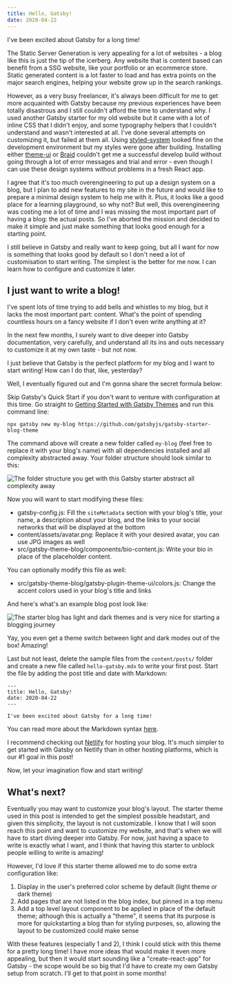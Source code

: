 ```yaml
---
title: Hello, Gatsby!
date: 2020-04-22
---
```


I've been excited about Gatsby for a long time!

The Static Server Generation is very appealing for a lot of websites - a blog like this is just the tip of the icerberg. Any website that is content based can benefit from a SSG website, like your portfolio or an ecommerce store. Static generated content is a lot faster to load and has extra points on the major search engines, helping your website grow up in the search rankings.

However, as a very busy freelancer, it's always been difficult for me to get more acquainted with Gatsby because my previous experiences have been totally disastrous and I still couldn't afford the time to understand why. I used another Gatsby starter for my old website but it came with a lot of inline CSS that I didn't enjoy, and some typography helpers that I couldn't understand and wasn't interested at all. I've done several attempts on customizing it, but failed at them all. Using [styled-system](https://styled-system.com/) looked fine on the development environment but my styles were gone after building. Installing either [theme-ui](https://theme-ui.com/) or [Braid](https://seek-oss.github.io/braid-design-system/) couldn't get me a successful develop build without going through a lot of error messages and trial and error - even though I can use these design systems without problems in a fresh React app.

I agree that it's too much overengineering to put up a design system on a blog, but I plan to add new features to my site in the future and would like to prepare a minimal design system to help me with it. Plus, it looks like a good place for a learning playground, so why not? But well, this overengineering was costing me a lot of time and I was missing the most important part of having a blog: the actual posts. So I've aborted the mission and decided to make it simple and just make something that looks good enough for a starting point.

I still believe in Gatsby and really want to keep going, but all I want for now is something that looks good by default so I don't need a lot of customisation to start writing. The simplest is the better for me now. I can learn how to configure and customize it later.

## I just want to write a blog!

I've spent lots of time trying to add bells and whistles to my blog, but it lacks the most important part: content. What's the point of spending countless hours on a fancy website if I don't even write anything at it?

In the next few months, I surely want to dive deeper into Gatsby documentation, very carefully, and understand all its ins and outs necessary to customize it at my own taste - but not now.

I just believe that Gatsby is the perfect platform for my blog and I want to start writing! How can I do that, like, yesterday?

Well, I eventually figured out and I'm gonna share the secret formula below:

Skip Gatsby's Quick Start if you don't want to venture with configuration at this time. Go straight to [Getting Started with Gatsby Themes](https://www.gatsbyjs.org/docs/themes/getting-started/) and run this command line:

```
npx gatsby new my-blog https://github.com/gatsbyjs/gatsby-starter-blog-theme
```

The command above will create a new folder called `my-blog` (feel free to replace it with your blog's name) with all dependencies installed and all complexity abstracted away. Your folder structure should look similar to this:

![The folder structure you get with this Gatsby starter abstract all complexity away](../assets/hello-gatsby-folder-structure.jpg)

Now you will want to start modifying these files:

- gatsby-config.js: Fill the `siteMetadata` section with your blog's title, your name, a description about your blog, and the links to your social networks that will be displayed at the bottom
- content/assets/avatar.png: Replace it with your desired avatar, you can use JPG images as well
- src/gatsby-theme-blog/components/bio-content.js: Write your bio in place of the placeholder content.

You can optionally modify this file as well:

- src/gatsby-theme-blog/gatsby-plugin-theme-ui/colors.js: Change the accent colors used in your blog's title and links

And here's what's an example blog post look like:

![The starter blog has light and dark themes and is very nice for starting a blogging journey](../assets/hello-gatsby-sample-post.jpg)

Yay, you even get a theme switch between light and dark modes out of the box! Amazing!

Last but not least, delete the sample files from the `content/posts/` folder and create a new file called `hello-gatsby.mdx` to write your first post. Start the file by adding the post title and date with Markdown:

```
---
title: Hello, Gatsby!
date: 2020-04-22
---

I've been excited about Gatsby for a long time!
```

You can read more about the Markdown syntax [here](https://github.com/adam-p/markdown-here/wiki/Markdown-Cheatsheet).

I recommend checking out [Netlify](https://www.netlify.com/) for hosting your blog. It's much simpler to get started with Gatsby on Netlify than in other hosting platforms, which is our #1 goal in this post!

Now, let your imagination flow and start writing!

## What's next?

Eventually you may want to customize your blog's layout. The starter theme used in this post is intended to get the simplest possible headstart, and given this simplicity, the layout is not customizable. I know that I will soon reach this point and want to customize my website, and that's when we will have to start diving deeper into Gatsby. For now, just having a space to write is exactly what I want, and I think that having this starter to unblock people willing to write is amazing!

However, I'd love if this starter theme allowed me to do some extra configuration like:

1. Display in the user's preferred color scheme by default (light theme or dark theme)
2. Add pages that are not listed in the blog index, but pinned in a top menu
3. Add a top level layout component to be applied in place of the default theme; although this is actually a "theme", it seems that its purpose is more for quickstarting a blog than for styling purposes, so, allowing the layout to be customized could make sense

With these features (especially 1 and 2), I think I could stick with this theme for a pretty long time! I have more ideas that would make it even more appealing, but then it would start sounding like a "create-react-app" for Gatsby - the scope would be so big that I'd have to create my own Gatsby setup from scratch. I'll get to that point in some months!
